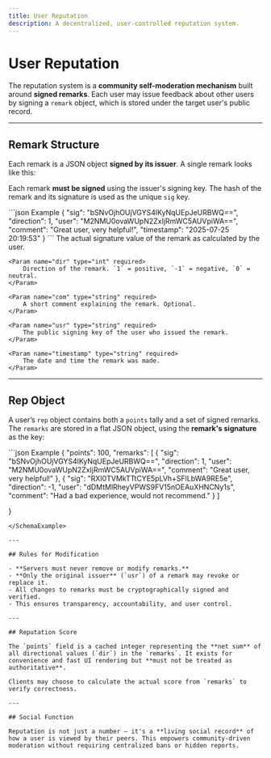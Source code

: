 ```yaml
---
title: User Reputation
description: A decentralized, user-controlled reputation system.
---
```



# User Reputation

The reputation system is a **community self-moderation mechanism** built around **signed remarks**. Each user may issue feedback about other users by signing a `remark` object, which is stored under the target user's public record.

---

## Remark Structure

Each remark is a JSON object **signed by its issuer**. A single remark looks like this:

Each remark **must be signed** using the issuer's signing key. The hash of the remark and its signature is used as the unique `sig` key.


<SchemaExample path="/definitions/user/reputation/remark.json">
```json Example
{
    "sig": "bSNvOjhOUjVGYS4lKyNqUEpJeURBWQ==",
    "direction": 1,
    "user": "M2NMU0ovaWUpN2ZxIjRmWC5AUVpiWA==",
    "comment": "Great user, very helpful!",
    "timestamp": "2025-07-25 20:19:53"
}
```
</SchemaExample>

<ParamsList>
    <Param name="sig" type="string" required>
        The actual signature value of the remark as calculated by the user.
    </Param>

    <Param name="dir" type="int" required>
        Direction of the remark. `1` = positive, `-1` = negative, `0` = neutral.
    </Param>

    <Param name="com" type="string" required>
        A short comment explaining the remark. Optional.
    </Param>

    <Param name="usr" type="string" required>
        The public signing key of the user who issued the remark.
    </Param>

    <Param name="timestamp" type="string" required>
        The date and time the remark was made.
    </Param>
</ParamsList>


---

## Rep Object

A user’s `rep` object contains both a `points` tally and a set of signed remarks. The `remarks` are stored in a flat JSON object, using the **remark's signature** as the key:

<SchemaExample path="/definitions/user/reputation/rep.json">
```json Example
{
    "points": 100,
    "remarks": [
        {
            "sig": "bSNvOjhOUjVGYS4lKyNqUEpJeURBWQ==",
            "direction": 1,
            "user": "M2NMU0ovaWUpN2ZxIjRmWC5AUVpiWA==",
            "comment": "Great user, very helpful!"
        },
        {
            "sig": "RXI0TVMkTTtCYE5pLVh+SFlLbWA9RE5e",
            "direction": -1,
            "user": "dDMtMlRheyVPWS9FV15nOEAuXHNCNy1s",
            "comment": "Had a bad experience, would not recommend."
        }
    ]

}
```
</SchemaExample>

---

## Rules for Modification

- **Servers must never remove or modify remarks.**
- **Only the original issuer** (`usr`) of a remark may revoke or replace it.
- All changes to remarks must be cryptographically signed and verified.
- This ensures transparency, accountability, and user control.

---

## Reputation Score

The `points` field is a cached integer representing the **net sum** of all directional values (`dir`) in the `remarks`. It exists for convenience and fast UI rendering but **must not be treated as authoritative**.

Clients may choose to calculate the actual score from `remarks` to verify correctness.

---

## Social Function

Reputation is not just a number — it's a **living social record** of how a user is viewed by their peers. This empowers community-driven moderation without requiring centralized bans or hidden reports.
